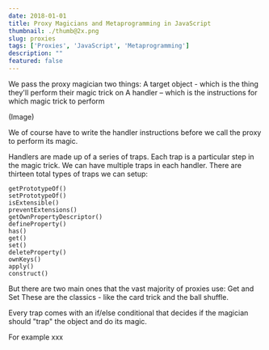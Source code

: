 ```yaml
---
date: 2018-01-01
title: Proxy Magicians and Metaprogramming in JavaScript
thumbnail: ./thumb@2x.png
slug: proxies
tags: ['Proxies', 'JavaScript', 'Metaprogramming']
description: ""
featured: false
---
```


We pass the proxy magician two things:
A target object - which is the thing they'll perform their magic trick on
A handler – which is the instructions for which magic trick to perform

(Image)

We of course have to write the handler instructions before we call the proxy to perform its magic.

Handlers are made up of a series of traps.
Each trap is a particular step in the magic trick.
We can have multiple traps in each handler.
There are thirteen total types of traps we can setup:

```
getPrototypeOf()
setPrototypeOf()
isExtensible()
preventExtensions()
getOwnPropertyDescriptor()
defineProperty()
has()
get()
set()
deleteProperty()
ownKeys()
apply()
construct()

```

But there are two main ones that the vast majority of proxies use:
Get and Set
These are the classics - like the card trick and the ball shuffle.

Every trap comes with an if/else conditional that decides if the magician should "trap" the object and do its magic.

For example xxx


